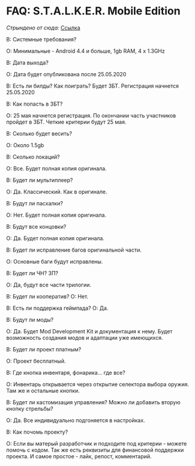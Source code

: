 # FAQ: S.T.A.L.K.E.R. Mobile Edition
*Стрындено от сюда:* [Ссылка](https://vk.com/topic-184902497_44410327)

В: Системные требования?

О: Минимальные - Android 4.4 и больше, 1gb RAM, 4 x 1.3GHz

В: Дата выхода?

О: Дата будет опубликована после 25.05.2020

В: Есть ли билды? Как поиграть?
Будет ЗБТ. Регистрация начнется 25.05.2020

В: Как попасть в ЗБТ?

О: 25 мая начнется регистрация. По окончании часть участников пройдет в ЗБТ. Четкие критерии будут 25 мая.

В: Сколько будет весить?

О: Около 1.5gb

В: Сколько локаций?

О: Все. Будет полная копия оригинала.

В: Будет ли мультиплеер?

О: Да. Классический. Как в оригинале.

В: Будут ли пасхалки?

О: Нет. Будет полная копия оригинала.

В: Будут все концовки?

О: Да. Будет полная копия оригинала.

В: Будет ли исправление багов оригинальной части.

О: Основные баги будут исправлены.

В: Будет ли ЧН? ЗП?

О: Да, будут все части трилогии.

В: Будет ли кооператив?
О: Нет.

В: Есть ли поддержка геймпада?
О: Да.

В: Будут ли моды?

О: Да. Будет Mod Development Kit и документация к нему.
Будет возможность создания модов и адаптации уже имеющихся.

В: Будет ли проект платным?

О: Проект бесплатный.

В: Где кнопка инвентаря, фонарика... где все?

О: Инвентарь открывается через открытие селектора выбора оружия.
Там же и остальные кнопки.

В: Будет ли кастомизация управления? Можно ли добавить вторую кнопку стрельбы?

О: Да. Все индивидуально подгоняется в настройках.

В: Как почомь проекту?

О: Если вы матерый разработчик и подходите под критерии - можете помочь с кодом. Так же есть реквизиты для финансовой поддержки проекта. И самое простое - лайк, репост, комментарий.
